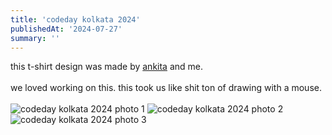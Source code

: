 ```yaml
---
title: 'codeday kolkata 2024'
publishedAt: '2024-07-27'
summary: ''
---
```

this t-shirt design was made by <a href="https://www.instagram.com/hopeinmyeyes/" target="_blank" rel="noopener noreferrer" class="underline">ankita</a> and me.
<br><br>
we loved working on this. this took us like shit ton of drawing with a mouse.
<br><br>
<img src="/codeday_kolkata_24/DSC_0059.JPG" alt="codeday kolkata 2024 photo 1" class="postimg"/>
<img src="/codeday_kolkata_24/DSC_0195.JPG" alt="codeday kolkata 2024 photo 2" class="postimg"/>
<img src="/codeday_kolkata_24/DSC_0946.JPG" alt="codeday kolkata 2024 photo 3" class="postimg"/>